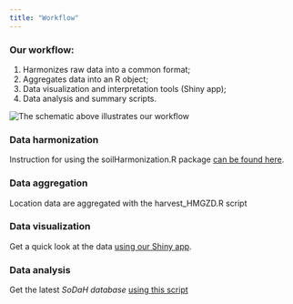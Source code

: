 ```yaml
---
title: "Workflow"
---
```


<!-- Start Writing Below in Markdown -->

### Our workflow: 
1) Harmonizes raw data into a common format; 
2) Aggregates data into an R object;
3) Data visualization and interpretation tools (Shiny app);
4) Data analysis and summary scripts.


![The schematic above illustrates our workflow](images/SynthesisWorkflow_1.png)

~ 

### Data harmonization

Instruction for using the soilHarmonization.R package [can be found here](https://github.com/srearl/soilHarmonization).


### Data aggregation 

Location data are aggregated with the harvest_HMGZD.R script


### Data visualization

Get a quick look at the data [using our Shiny app](https://cosima.nceas.ucsb.edu/lter-som/).


### Data analysis 

Get the latest _SoDaH database_ [using this script](https://github.com/lter/lterwg-som/blob/master/data-processing/get_latest_som.R)
